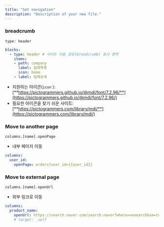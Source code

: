 ```yaml
---
title: "Set navigation"
description: "Description of your new file."
---
```


### breadcrumb

`type: header`

```yaml
blocks:
  - type: header # 사이트 이동 경로(breadcrumb) 표시 영역
    items:
    - path: company
      label: 업체목록
      icon: home
    - label: 업체상세
```

- 지원하는 아이콘(`icon` ): [**https://pictogrammers.github.io/@mdi/font/7.2.96/**](https://pictogrammers.github.io/@mdi/font/7.2.96/)
- 필요한 아이콘을 찾기 쉬운 사이트: [**https://pictogrammers.com/library/mdi/**](https://pictogrammers.com/library/mdi/)

### Move to another page

`columns.[name].openPage`

- 내부 페이지 이동

```yaml
columns:
  user_id:
    openPage: orders?user_id={{user_id}}
```

### Move to external page

`columns.[name].openUrl`

- 외부 링크로 이동

```yaml
columns:
  product_name:
    openUrl: https://search.naver.com/search.naver?where=nexearch&sm=top_hty&fbm=0&ie=utf8&query={{product_name}}
    # target: _self
```